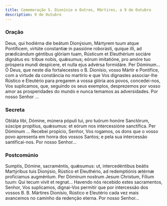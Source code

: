 ```yaml
---
title: Comemoração S. Dionísio e Outros, Mártires, a 9 de Outubro
description: 9 de Outubro
---
```


### Oração

<div class="side-by-side not-content">
  <span>
    Deus, qui hodiérna die beátum Dionýsium, Mártyrem tuum atque Pontíficem, virtúte constantiæ in
    passióne roborásti, quique illi, ad prædicándum géntibus glóriam tuam, Rústicum et Eleuthérium
    sociáre dignátus es: tríbue nobis, quǽsumus; eórum imitatióne, pro amóre tuo próspera mundi
    despícere, et nulla ejus advérsa formidáre. Per Dóminum...
  </span>
  <span>
    Ó Deus, que neste dia fortalecestes o B. Dionísio, vosso Mártir e Pontífice, com a virtude da
    constância no martírio e que Vos dignastes associar-lhe Rústico e Eleutério para pregarem a
    vossa glória aos povos, concedei-nos, Vos suplicamos, que, seguindo os seus exemplos,
    desprezemos por vosso amor as prosperidades do mundo e nunca temamos as adversidades. Por nosso
    Senhor ...
  </span>
</div>

### Secreta

<div class="side-by-side not-content">
  <span>
    Obláta tibi, Dómine, múnera pópuli tui, pro tuórum honóre Sanctórum, súscipe propítius,
    quǽsumus: et eórum nos intercessióne sanctífica. Per Dóminum ...
  </span>
  <span>
    Recebei propício, Senhor, Vos rogamos, os dons que o vosso povo apresenta em honra dos vossos
    Santos; e pela sua intercessão santificai-nos. Por nosso Senhor...
  </span>
</div>

### Postcomúnio

<div class="side-by-side not-content">
  <span>
    Sumptis, Dómine, sacraméntis, quǽsumus: ut, intercedéntibus beátis Martýribus tuis Dionýsio,
    Rústico et Eleuthério, ad redemptiónis ætérnæ proficiamus augméntum. Per Dóminum nostrum Jesum
    Christum, Fílium tuum: Qui tecum vivit et regnat...
  </span>
  <span>
    Havendo nós recebido estes sacramentos, Senhor, Vos suplicamos, dignai-Vos permitir que por
    intercessão dos vossos B. B. Mártires Dionísio, Rústico e Eleutério cada vez mais avancemos no
    caminho da redenção eterna. Por nosso Senhor...
  </span>
</div>
